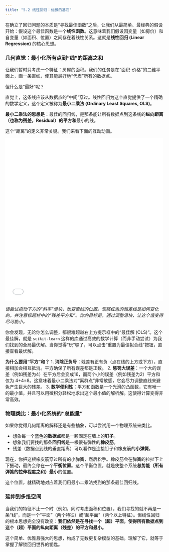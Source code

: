 ```yaml
---
title: "5.2 线性回归：优雅的基石"
---
```


在确立了回归问题的本质是“寻找最佳函数”之后，让我们从最简单、最经典的假设开始：假设这个最佳函数是一个**线性函数**。这意味着我们假设因变量（如房价）和自变量（如面积、位置）之间存在着线性关系。这就是**线性回归 (Linear Regression)** 的核心思想。

### 几何直觉：最小化所有点到“线”的距离之和

让我们暂时只考虑一个特征：房屋的面积。我们的任务是在“面积-价格”的二维平面上，画一条直线，使其能最好地“代表”所有的数据点。

但什么是“最好”呢？

直觉上，这条线应该从数据点的“中间”穿过。线性回归为这个直觉提供了一个精确的数学定义，这个定义被称为**最小二乘法 (Ordinary Least Squares, OLS)**。

**最小二乘法的思想是**：最佳的回归线，是那条能让所有数据点到这条线的**纵向距离（也称为残差，Residual）的平方和**最小的线。

这个“距离”的定义非常关键。我们来看下面的互动动画。

<iframe src="../assets/ch05/linear_reg_demo.html" width="100%" height="520" frameborder="0"></iframe>

*请尝试拖动下方的“斜率”滑块，改变直线的位置。观察红色的残差线是如何变化的，并注意标题栏中的“残差平方和”。你的目标是，通过调整滑块，让这个值变得尽可能小。*

你会发现，无论你怎么调整，都很难超越右上方提示框中的“最佳解 (OLS)”。这个最佳解，就是 `scikit-learn` 这样的库通过高效的数学计算（而非手动尝试）为我们找到的全局最优解。当你觉得“玩”够了，可以点击“重置为最佳拟合线”按钮，直接查看最优解。

**为什么要用“平方”和？**
1.  **消除正负号**：残差有正有负（点在线的上方或下方），直接相加会相互抵消。平方确保了所有误差都是正数。
2.  **惩罚大误差**：一个大的误差（例如残差为4）在平方后会变成16，而两个小的误差（例如残差为2）平方和仅为 4+4=8。这意味着最小二乘法对“离群点”非常敏感，它会尽力调整直线来避免产生巨大的残差。
3.  **数学便利性**：平方和函数是一个光滑的凸函数，它有唯一的最小值，并且可以用微积分轻松地求出这个最小值的解析解。这使得计算变得非常高效。

### 物理类比：最小化系统的“总能量”

如果你觉得几何距离的解释还是有些抽象，可以尝试用一个物理系统来类比。

-   想象每一个蓝色的**数据点**都是一颗固定在墙上的**钉子**。
-   想象我们要找的那条**回归线**是一根很有弹性的**橡皮筋**。
-   残差（数据点到线的垂直距离）可以看作是连接钉子和橡皮筋的**小弹簧**。

现在，你把这根橡皮筋穿过所有的小弹簧，然后松手。橡皮筋会在弹簧的拉扯下上下振动，最终会停在一个**平衡位置**。这个平衡位置，就是使整个系统**总势能（所有弹簧的拉伸程度之和）最小**的位置。

这个位置，就精确地对应着我们用最小二乘法找到的那条最佳回归线。

### 延伸到多维空间

当我们的特征不止一个时（例如，同时考虑面积和位置），我们寻找的就不再是一条“线”，而是一个“平面”（两个特征）或“超平面”（两个以上特征）。但线性回归的根本思想完全没有改变：**我们依然是在寻找一个（超）平面，使得所有数据点到这个（超）平面的纵向距离（残差）的平方和最小。**

这个简单、优雅且强大的思想，构成了无数更复杂模型的基础。理解了它，就等于掌握了解锁回归世界的钥匙。
